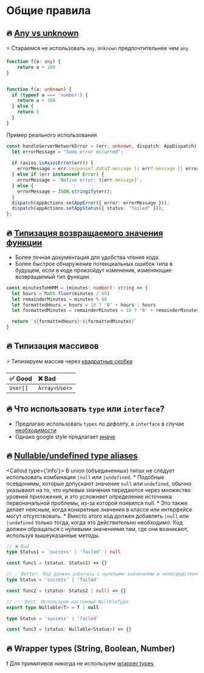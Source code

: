 
# Общие правила

## 🔥 [Any vs unknown](https://google.github.io/styleguide/tsguide.html#any-unknown)
⚡ Стараемся не использовать `any`. `Unknown` предпочтительнее чем `any`.
```ts showLineNumbers copy
function f(a: any) {
    return a + 100
}


function f(a: unknown) {
  if (typeof a === 'number') {
    return a + 100
  } else {
    return 0
  }
}
```

Пример реального использования
```ts showLineNumbers /err: unknown/
const handleServerNetworkError = (err: unknown, dispatch: AppDispatch):void => {
  let errorMessage = "Some error occurred";
	
  if (axios.isAxiosError(err)) {
    errorMessage = err.response?.data?.message || err?.message || errorMessage;
  } else if (err instanceof Error) {
    errorMessage = `Native error: ${err.message}`;
  } else {
    errorMessage = JSON.stringify(err);
  }
  dispatch(appActions.setAppError({ error: errorMessage }));
  dispatch(appActions.setAppStatus({ status: "failed" }));
};
```

## 🔥 [Типизация возвращаемого значения функции](https://google.github.io/styleguide/tsguide.html#return-types)
* Более точная документация для удобства чтения кода.
* Более быстрое обнаружение потенциальных ошибок типа в будущем, если в коде произойдут изменения, изменяющие возвращаемый тип функции.

```ts showLineNumbers /string/
const minutesToHHMM = (minutes: number): string => {
  let hours = Math.floor(minutes / 60)
  let remainderMinutes = minutes % 60
  let formattedHours = hours < 10 ? '0' + hours : hours
  let formattedMinutes = remainderMinutes < 10 ? '0' + remainderMinutes : remainderMinutes

  return `${formattedHours}:${formattedMinutes}`
}
```


## 🔥 Типизация массивов
⚡ Типизируем массив через [квадратные скобки](https://google.github.io/styleguide/tsguide.html#arrayt-type)

| ✅ Good   | ❌ Bad         |
|:---------|:--------------|
| `User[]` | `Array<User>` |


## 🔥 Что использовать `type` или `interface`?
* Предлагаю использовать `types` по дефолту, а `interface` в случае [необходимости](https://youtu.be/zM9UPcIyyhQ?si=fAIJVNTf8gUsxDsI)
* Однако google style предлагает [иначе](https://google.github.io/styleguide/tsguide.html#interfaces-vs-type-aliases)


## 🔥 [Nullable/undefined type aliases](https://google.github.io/styleguide/tsguide.html#nullableundefined-type-aliases)
<Callout type={'info'}>
    В union (объединенных) типах не следует использовать комбинации `|null` или `|undefined`.
    *  Подобные псевдонимы, которые допускают значение `null` или `undefined`, обычно указывают на то,
    что нулевые значения передаются через множество уровней приложения, и это усложняет определение
    источника первоначальной проблемы, из-за которой появился null.
    * Это также делает неясным, когда конкретные значения в классе или интерфейсе могут отсутствовать.
    * Вместо этого код должен добавлять `|null` или `|undefined` только тогда, когда это действительно необходимо.
    Код должен обращаться с нулевыми значениями там, где они возникают, используя вышеуказанные методы.
</Callout>


```ts
// ❌ Bad
type Status1 = 'success' | 'failed' | null

const func1 = (status: Status1) => {}

// ✅ Better. Код должен работать с нулевыми значениями в непосредственной близости от места их возникновения
type Status = 'success' | 'failed'

const func2 = (status: Status2 | null) => {}

// ✅✅ Best. Используем кастомный NullbleType
export type Nullable<T> = T | null

type Status = 'success' | 'failed'

const func3 = (status: Nullable<Status>) => {}
```

## 🔥 Wrapper types (String, Boolean, Number)
❗ Для примитивов никогда не используем [wrapper types](https://google.github.io/styleguide/tsguide.html#wrapper-types)


